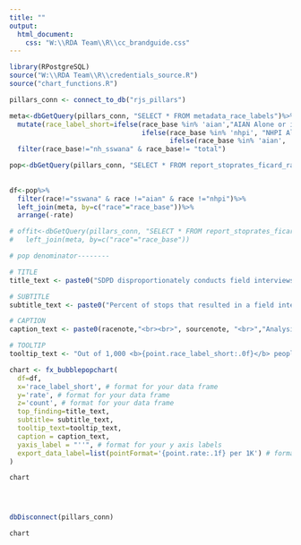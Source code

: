 ```yaml
---
title: ""
output:
  html_document:
    css: "W:\\RDA Team\\R\\cc_brandguide.css"
---
```

<!-- link to Google Font -->
<link href="https://fonts.googleapis.com/css2?family=Inter:wght@100;200;300;400;500;600;700;800;900&display=swap" rel="stylesheet">

```r

library(RPostgreSQL)
source("W:\\RDA Team\\R\\credentials_source.R")
source("chart_functions.R")

pillars_conn <- connect_to_db("rjs_pillars")

meta<-dbGetQuery(pillars_conn, "SELECT * FROM metadata_race_labels")%>%
  mutate(race_label_short=ifelse(race_base %in% 'aian',"AIAN Alone or in Combination",
                                 ifelse(race_base %in% 'nhpi', "NHPI Alone or in Combination",
                                        ifelse(race_base %in% 'aian', 'AIAN Alone or in Combination', race_label_short))))%>%
  filter(race_base!="nh_sswana" & race_base!= "total")

pop<-dbGetQuery(pillars_conn, "SELECT * FROM report_stoprates_ficard_race_pop_person") 
  
  
df<-pop%>%
  filter(race!="sswana" & race !="aian" & race !="nhpi")%>%
  left_join(meta, by=c("race"="race_base"))%>%
  arrange(-rate)

# offit<-dbGetQuery(pillars_conn, "SELECT * FROM report_stoprates_ficard_race_offit_person") %>%
#   left_join(meta, by=c("race"="race_base"))

# pop denominator--------

# TITLE 
title_text <- paste0("SDPD disproportionately conducts field interviews for Black people living in San Diego")

# SUBTITLE
subtitle_text <- paste0("Percent of stops that resulted in a field interview card by race per 1,000 people of that racial group in San Diego")

# CAPTION
caption_text <- paste0(racenote,"<br><br>", sourcenote, "<br>","Analysis for all officer-initiated stops resulting in a field interview card only.","<br>")

# TOOLTIP
tooltip_text <- "Out of 1,000 <b>{point.race_label_short:.0f}</b> people in San Diego, <b>{point.rate:.1f}</b>  people perceived as <b>{point.race_label_short:.0f}</b> are stopped for an officer-initiated stop that results in a field interview card"

chart <- fx_bubblepopchart(
  df=df,
  x='race_label_short', # format for your data frame
  y='rate', # format for your data frame
  z='count', # format for your data frame
  top_finding=title_text,
  subtitle= subtitle_text,
  tooltip_text=tooltip_text,
  caption = caption_text,
  yaxis_label = "''", # format for your y axis labels
  export_data_label=list(pointFormat='{point.rate:.1f} per 1K') # format for your data
) 

chart




dbDisconnect(pillars_conn)

```

```r
chart
```

<script>
  widg = document.getElementsByClassName('html-widget'); //find widgets
  for (let i = 0; i < widg.length; i++) { //loop through
    document.getElementsByClassName('highchart')[i].style.width = '100%'; //adjust width
    document.getElementsByClassName('highchart')[i].style.height = '100%'; //adjust height
  }
</script>